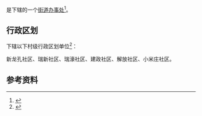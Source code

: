 {{中国乡级行政区|52/03/24/002/000}}

'''{{PAGENAMEBASE}}'''是{{PRC admin/fullname|52/03/24/002/000|3}}下辖的一个[[街道办事处|街道办事处]]<ref>{{PRC admin/ref sgc|{{PRC admin/parent|52/03/24/002/000}}}}</ref>。

== 行政区划 ==
{{PAGENAMEBASE}}下辖以下村级行政区划单位<ref>{{PRC admin/ref sgc|52/03/24/002/000}}</ref>：

新龙孔社区、瑞新社区、瑞濠社区、建政社区、解放社区、小米庄社区。

== 参考资料 ==
{{reflist}}

{{贵州行政区划小作品}}
{{PRC admin/navcat|52/03/24/002/000}}